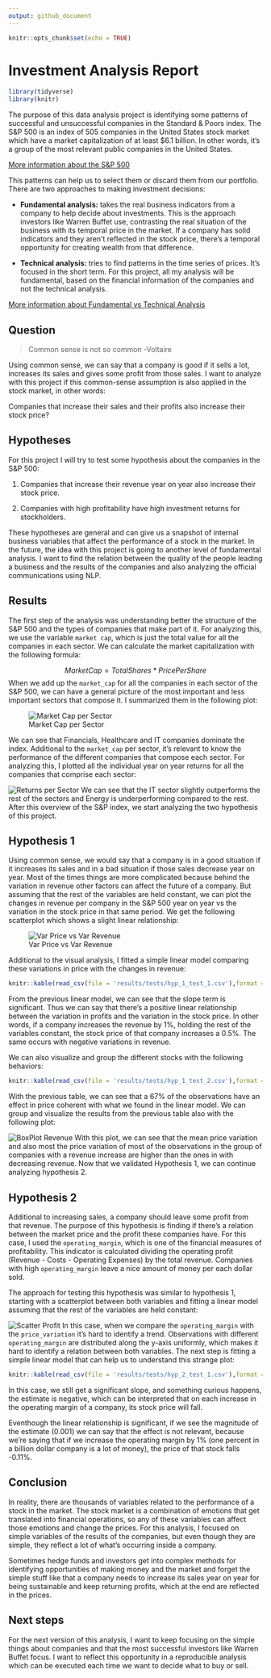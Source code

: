 ```yaml
---
output: github_document
---
```


```r
knitr::opts_chunk$set(echo = TRUE)
```
# Investment Analysis Report

```r
library(tidyverse)
library(knitr)
```

The purpose of this data analysis project is identifying some patterns of successful and unsuccessful companies in the Standard & Poors index. The S&P 500 is an index of 505 companies in the United States stock market which have a market capitalization of at least $6.1 billion. In other words, it's a group of the most relevant public companies in the United States.

[More information about the S&P 500](https://www.investopedia.com/terms/s/sp500.asp)

This patterns can help us to select them or discard them from our portfolio. There are two approaches to making investment decisions:

- **Fundamental analysis:** takes the real business indicators from a company to help decide about investments. This is the approach investors like Warren Buffet use, contrasting the real situation of the business with its temporal price in the market. If a company has solid indicators and they aren't reflected in the stock price, there's a temporal opportunity for creating wealth from that difference.

- **Technical analysis:** tries to find patterns in the time series of prices. It's focused in the short term. For this project, all my analysis will be fundamental, based on the financial information of the companies and not the technical analysis.

[More information about Fundamental vs Technical Analysis ](https://www.investopedia.com/university/technical/techanalysis2.asp)

## Question

> Common sense is not so common -Voltaire

Using common sense, we can say that a company is good if it sells a lot, increases its sales and gives some profit from those sales. I want to analyze with this project if this common-sense assumption is also applied in the stock market, in other words:

Companies that increase their sales and their profits also increase their stock price?


## Hypotheses

For this project I will try to test some hypothesis about the companies in the S&P 500:

1. Companies that increase their revenue year on year also increase their stock price.

2. Companies with high profitability have high investment returns for stockholders.

These hypotheses are general and can give us a snapshot of internal business variables that affect the performance of a stock in the market. In the future, the idea with this project is going to another level of fundamental analysis. I want to find the relation between the quality of the people leading a business and the results of the companies and also analyzing the official communications using NLP.

## Results

The first step of the analysis was understanding better the structure of the S&P 500 and the types of companies that make part of it. For analyzing this, we use the variable `market cap`, which is just the total value for all the companies in each sector. We can calculate the market capitalization with the following formula:

$$MarketCap = TotalShares * PricePerShare$$
When we add up the `market_cap` for all the companies in each sector of the S&P 500, we can have a general picture of the most important and less important sectors that compose it. I summarized them in the following plot:

![Market Cap per Sector](../../results/figures/eda_plot_2.png)

We can see that Financials, Healthcare and IT companies dominate the index. Additional to the `market_cap` per sector, it's relevant to know the performance of the different companies that compose each sector. For analyzing this, I plotted all the individual year on year returns for all the companies that comprise each sector:

![Returns per Sector](../../results/figures/eda_plot_1.png)
We can see that the IT sector slightly outperforms the rest of the sectors and Energy is underperforming compared to the rest. After this overview of the S&P index, we start analyzing the two hypothesis of this project.

## Hypothesis 1

Using common sense, we would say that a company is in a good situation if it increases its sales and in a bad situation if those sales decrease year on year. Most of the times things are more complicated because behind the variation in revenue other factors can affect the future of a company. But assuming that the rest of the variables are held constant, we can plot the changes in revenue per company in the S&P 500 year on year vs the variation in the stock price in that same period. We get the following scatterplot which shows a slight linear relationship:

![Var Price vs Var Revenue](../../results/figures/hyp_1_plot_1.png)

Additional to the visual analysis, I fitted a simple linear model comparing these variations in price with the changes in revenue:

```r
knitr::kable(read_csv(file = 'results/tests/hyp_1_test_1.csv'),format = "markdown")
```

From the previous linear model, we can see that the slope term is significant. Thus we can say that there's a positive linear relationship between the variation in profits and the variation in the stock price. In other words, if a company increases the revenue by 1%, holding the rest of the variables constant, the stock price of that company increases a 0.5%. The same occurs with negative variations in revenue.

We can also visualize and group the different stocks with the following behaviors:

```r
knitr::kable(read_csv(file = 'results/tests/hyp_1_test_2.csv'),format = "markdown")
```
With the previous table, we can see that a 67% of the observations have an effect in price coherent with what we found in the linear model. We can group and visualize the results from the previous table also with the following plot:

![BoxPlot Revenue](../../results/figures/hyp_1_plot_2.png)
With this plot, we can see that the mean price variation and also most the price variation of most of the observations in the group of companies with a revenue increase are higher than the ones in with decreasing revenue.
Now that we validated Hypothesis 1, we can continue analyzing hypothesis 2.


## Hypothesis 2

Additional to increasing sales, a company should leave some profit from that revenue. The purpose of this hypothesis is finding if there's a relation between the market price and the profit these companies have. For this case, I used the `operating_margin`, which is one of the financial measures of profitability. This indicator is calculated dividing the operating profit (Revenue - Costs - Operating Expenses) by the total revenue. Companies with high `operating_margin` leave a nice amount of money per each dollar sold.

The approach for testing this hypothesis was similar to hypothesis 1, starting with a scatterplot between both variables and fitting a linear model assuming that the rest of the variables are held constant:

![Scatter Profit](../../results/figures/hyp_2_plot_1.png)
In this case, when we compare the `operating_margin` with the `price_variation` it's hard to identify a trend. Observations with different `operating_margin` are distributed along the y-axis uniformly, which makes it hard to identify a relation between both variables. The next step is fitting a simple linear model that can help us to understand this strange plot:

```r
knitr::kable(read_csv(file = 'results/tests/hyp_2_test_1.csv'),format = "markdown")
```
In this case, we still get a significant slope, and something curious happens, the estimate is negative, which can be interpreted that on each increase in the operating margin of a company, its stock price will fall. 

Eventhough the linear relationship is significant, if we see the magnitude of the estimate (0.001) we can say that the effect is not relevant, because we're saying that if we increase the operating margin by 1% (one percent in a billion dollar company is a lot of money), the price of that stock falls -0.11%.

## Conclusion

In reality, there are thousands of variables related to the performance of a stock in the market. The stock market is a combination of emotions that get translated into financial operations, so any of these variables can affect those emotions and change the prices. For this analysis, I focused on simple variables of the results of the companies, but even though they are simple, they reflect a lot of what's occurring inside a company.

Sometimes hedge funds and investors get into complex methods for identifying opportunities of making money and the market and forget the simple stuff like that a company needs to increase its sales year on year for being sustainable and keep returning profits, which at the end are reflected in the prices.

## Next steps

For the next version of this analysis, I want to keep focusing on the simple things about companies and that the most successful investors like Warren Buffet focus. I want to reflect this opportunity in a reproducible analysis which can be executed each time we want to decide what to buy or sell.
